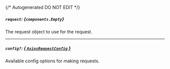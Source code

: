 {/* Autogenerated DO NOT EDIT  */}

##### `request`: *{`components.Empty`}*
The request object to use for the request.
<Collapsible openLabel={Labels.showProperties} closeLabel={Labels.hideProperties}>
    <Empty/>
</Collapsible>

---
##### `config?`: [*{ `AxiosRequestConfig` }*](https://axios-http.com/docs/req_config)
Available config options for making requests.


